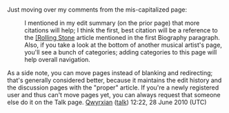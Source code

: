 <article id="27877123" title=Talk:Hesta Prynn>
	<talkpage id="27877123" title="Talk:Hesta Prynn">
{{WPBiography
|living=yes
|class=start
|musician-work-group=yes
|musician-priority=low
|listas=Prynn, Hesta
|needs-photo=yes
}}

Just moving over my comments from the mis-capitalized page:

:I mentioned in my edit summary (on the prior page) that more citations will help; I think the first, best citation will be a reference to the [[[Rolling Stone]] article mentioned in the first Biography paragraph. Also, if you take a look at the bottom of another musical artist's page, you'll see a bunch of categories; adding categories to this page will help overall navigation.

As a side note, you can move pages instead of blanking and redirecting; that's generally considered better, because it maintains the edit history and the discussion pages with the &quot;proper&quot; article.  If you're a newly registered user and thus can't move pages yet, you can always request that someone else do it on the Talk page. [[User:Qwyrxian|Qwyrxian]] ([[User talk:Qwyrxian|talk]]) 12:22, 28 June 2010 (UTC)
	</talkpage>
</article>